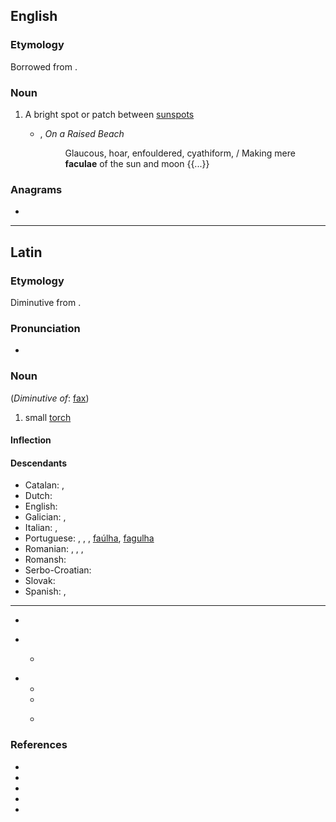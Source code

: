 ==English==

===Etymology===
Borrowed from {{bor|en|la|facula||little torch}}.

===Noun===
{{wikipedia}}
{{en-noun|faculae}}

# {{lb|en|astronomy}} A bright spot or patch between [[sunspot]]s
#* {{w|Hugh MacDiarmid}}, ''On a Raised Beach''
#*: Glaucous, hoar, enfouldered, cyathiform, / Making mere '''faculae''' of the sun and moon {{...}}

===Anagrams===
* {{anagrams|en|faucal}}

----

==Latin==

===Etymology===
Diminutive from {{suffix|lang=la|fax|ula|t1=torch}}.

===Pronunciation===
* {{la-IPA|facula}}

===Noun===
{{la-noun|facula|faculae|f|first}} (''Diminutive of'': [[fax#Latin|fax]])

# small [[torch]]

====Inflection====
{{la-decl-1st|facul}}

====Descendants====
* Catalan: {{l|ca|fàcula}} {{q|borrowing}}, {{l|ca|falla}}
* Dutch: {{l|nl|fakkel}} {{q|borrowing}}
* English: {{l|en|facula}} {{q|borrowing}}
* Galician: {{l|gl|facha}}, {{l|gl|facho}}
* Italian: {{l|it|facola}} {{q|borrowing}}, {{l|it|fiaccola}}
* Portuguese: {{l|pt|fácula}} {{q|borrowing}}, {{l|pt|facha}}, {{l|pt|facho}}, [[faúlha]], [[fagulha]]
* Romanian: {{l|ro|fachie}}, {{l|ro|flacără}}, {{l|ro|faclă}} {{q|through Greek}}, {{l|ro|făclie}} {{q|diminutive or through a South Slavic language}}
* Romansh: {{l|rm|facla}}
* Serbo-Croatian: {{l|sh|faklja}} {{q|borrowing}}
* Slovak: {{l|sk|fakľa}} {{q|borrowing}}
* Spanish: {{l|es|fácula}} {{q|borrowing}}, {{l|es|hacha}}
----
* {{desc|bor=1|sq|flakë}} {{q|possibly}}
* {{desc|bor=1|bg|факлия}}
** {{desc|bor=1|ro|făclie}} {{q|or a diminutive of {{l|ro|faclă}}, or from Serbo-Croatian}}
* {{desc|bor=1|goh|faccala}}
** {{desc|gsw|Fachele}}
** {{desctree|de|Fackel}}
** {{desc|gmw-rfr|-}}
**: {{desc|pdc|Fackel}}

===References===
* {{R:L&S}}
* {{R:Elementary Lewis}}
* {{R:du Cange}}
* {{R:Gaffiot}}
* {{R:NLW}}